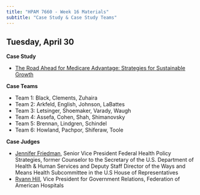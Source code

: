 ```yaml
---
title: "HPAM 7660 - Week 16 Materials"
subtitle: "Case Study & Case Study Teams"
---
```


## Tuesday, April 30

**Case Study** 

- [The Road Ahead for Medicare Advantage: Strategies for Sustainable Growth](/materials/HPAM_7660_sp24_Case_Study.pdf)

**Case Teams**

- Team 1: Black, Clements, Zuhaira
- Team 2: Arkfeld, English, Johnson, LaBattes
- Team 3: Letsinger, Shoemaker, Varady, Waugh
- Team 4: Assefa, Cohen, Shah, Shimanovsky
- Team 5: Brennan, Lindgren, Schindel
- Team 6: Howland, Pachpor, Shiferaw, Toole

**Case Judges**

- [Jennifer Friedman](https://fhpstrategies.com/our-team/jennifer-friedman), Senior Vice President Federal Health Policy Strategies, former Counselor to the Secretary of the U.S. Department of Health & Human Services and Deputy Staff Director of the Ways and Means Health Subcommittee in the U.S House of Representatives
- [Ryann Hill](https://www.fah.org/about-fah/fah-staff/ryann-hill/), Vice President for Government Relations, Federation of American Hospitals